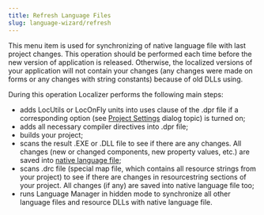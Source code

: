 ```yaml
---
title: Refresh Language Files
slug: language-wizard/refresh
---
```


This menu item is used for synchronizing of native language file with last project changes. This operation should be performed each time before the new version of application is released. Otherwise, the localized versions of your application will not contain your changes (any changes were made on forms or any changes with string constants) because of old DLLs using.

During this operation Localizer performs the following main steps:

- adds LocUtils or LocOnFly units into uses clause of the .dpr file if a corresponding option (see [Project Settings](/language-wizard/project-settings) dialog topic) is turned on;
- adds all necessary compiler directives into .dpr file;
- builds your project;
- scans the result .EXE or .DLL file to see if there are any changes. All changes (new or changed components, new property values, etc.) are saved into [native language file]();
- scans .drc file (special map file, which contains all resource strings from your project) to see if there are changes in resourcestring sections of your project. All changes (if any) are saved into native language file too;
- runs Language Manager in hidden mode to synchronize all other language files and resource DLLs with native language file.   
